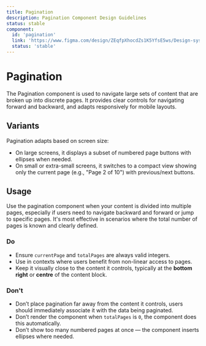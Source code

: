 ```yaml
---
title: Pagination
description: Pagination Component Design Guidelines
status: stable
component:
  id: 'pagination'
  link: 'https://www.figma.com/design/ZEqfpXhocdZs1K5YfsE5ws/Design-system?node-id=2245-2236'
  status: 'stable'
---
```


# Pagination

The Pagination component is used to navigate large sets of content that are broken up into discrete pages. It provides clear controls for navigating forward and backward, and adapts responsively for mobile layouts.

<Section current="design">

<ComponentPreview>
  <Pagination currentPage={5} totalPages={10} />
</ComponentPreview>
<FigmaPreviewButton href="https://www.figma.com/design/ZEqfpXhocdZs1K5YfsE5ws/Design-system?node-id=1668-2029" />

## Variants

Pagination adapts based on screen size:
- On large screens, it displays a subset of numbered page buttons with ellipses when needed.
- On small or extra-small screens, it switches to a compact view showing only the current page (e.g., "Page 2 of 10") with previous/next buttons.

<ComponentPreviewLayout className="flex-col space-y-4">
  <ComponentPreviewItem className="h-auto w-full">
    <Pagination currentPage={6} totalPages={12} />
  </ComponentPreviewItem>
</ComponentPreviewLayout>

## Usage

Use the pagination component when your content is divided into multiple pages, especially if users need to navigate backward and forward or jump to specific pages. 
It's most effective in scenarios where the total number of pages is known and clearly defined.

### Do

- Ensure `currentPage` and `totalPages` are always valid integers.
- Use in contexts where users benefit from non-linear access to pages.
- Keep it visually close to the content it controls, typically at the **bottom right** or **centre** of the content block.

<ComponentContainer>
  <Pagination currentPage={2} totalPages={5} />
</ComponentContainer>

### Don't

- Don’t place pagination far away from the content it controls, users should immediately associate it with the data being paginated.
- Don’t render the component when `totalPages` is `0`, the component does this automatically.
- Don’t show too many numbered pages at once — the component inserts ellipses where needed.

<ComponentContainer>
  <Pagination currentPage={2} totalPages={100} />
</ComponentContainer>

</Section>